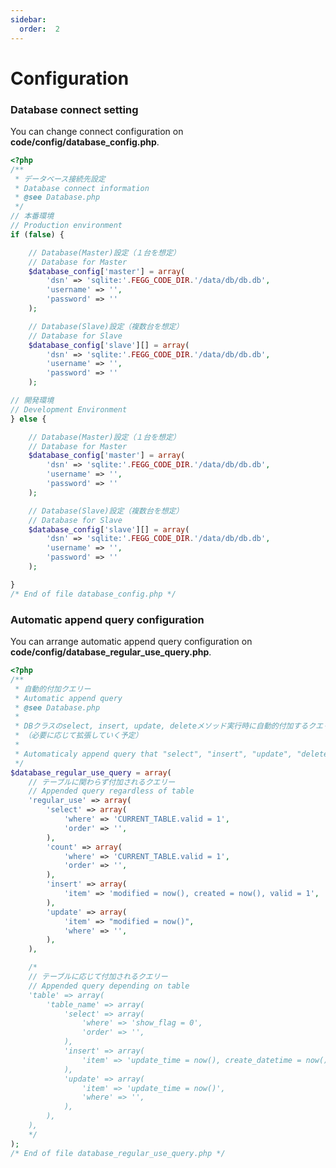 ```yaml
---
sidebar:
  order:  2
---
```


# Configuration

### Database connect setting

You can change connect configuration on **code/config/database_config.php**.

```php title="database_config.php"
<?php
/**
 * データベース接続先設定
 * Database connect information
 * @see Database.php
 */
// 本番環境
// Production environment
if (false) {

    // Database(Master)設定（１台を想定）
    // Database for Master
    $database_config['master'] = array(
        'dsn' => 'sqlite:'.FEGG_CODE_DIR.'/data/db/db.db',
        'username' => '',
        'password' => ''
    );

    // Database(Slave)設定（複数台を想定）
    // Database for Slave
    $database_config['slave'][] = array(
        'dsn' => 'sqlite:'.FEGG_CODE_DIR.'/data/db/db.db',
        'username' => '',
        'password' => ''
    );

// 開発環境
// Development Environment
} else {

    // Database(Master)設定（１台を想定）
    // Database for Master
    $database_config['master'] = array(
        'dsn' => 'sqlite:'.FEGG_CODE_DIR.'/data/db/db.db',
        'username' => '',
        'password' => ''
    );

    // Database(Slave)設定（複数台を想定）
    // Database for Slave
    $database_config['slave'][] = array(
        'dsn' => 'sqlite:'.FEGG_CODE_DIR.'/data/db/db.db',
        'username' => '',
        'password' => ''
    );

}
/* End of file database_config.php */
```

### Automatic append query configuration

You can arrange automatic append query configuration on **code/config/database_regular_use_query.php**.

```php title="database_regular_use_query.php"
<?php
/**
 * 自動的付加クエリー
 * Automatic append query
 * @see Database.php
 *
 * DBクラスのselect, insert, update, deleteメソッド実行時に自動的付加するクエリー
 * （必要に応じて拡張していく予定）
 *
 * Automaticaly append query that "select", "insert", "update", "delete" method in DB Class.
 */
$database_regular_use_query = array(
    // テーブルに関わらず付加されるクエリー
    // Appended query regardless of table
    'regular_use' => array(
        'select' => array(
            'where' => 'CURRENT_TABLE.valid = 1',
            'order' => '',
        ),
        'count' => array(
            'where' => 'CURRENT_TABLE.valid = 1',
            'order' => '',
        ),
        'insert' => array(
            'item' => 'modified = now(), created = now(), valid = 1',
        ),
        'update' => array(
            'item' => "modified = now()",
            'where' => '',
        ),
    ),

    /*
    // テーブルに応じて付加されるクエリー
    // Appended query depending on table
    'table' => array(
        'table_name' => array(
            'select' => array(
                'where' => 'show_flag = 0',
                'order' => '',
            ),
            'insert' => array(
                'item' => 'update_time = now(), create_datetime = now()',
            ),
            'update' => array(
                'item' => 'update_time = now()',
                'where' => '',
            ),
        ),
    ),
    */
);
/* End of file database_regular_use_query.php */
```
